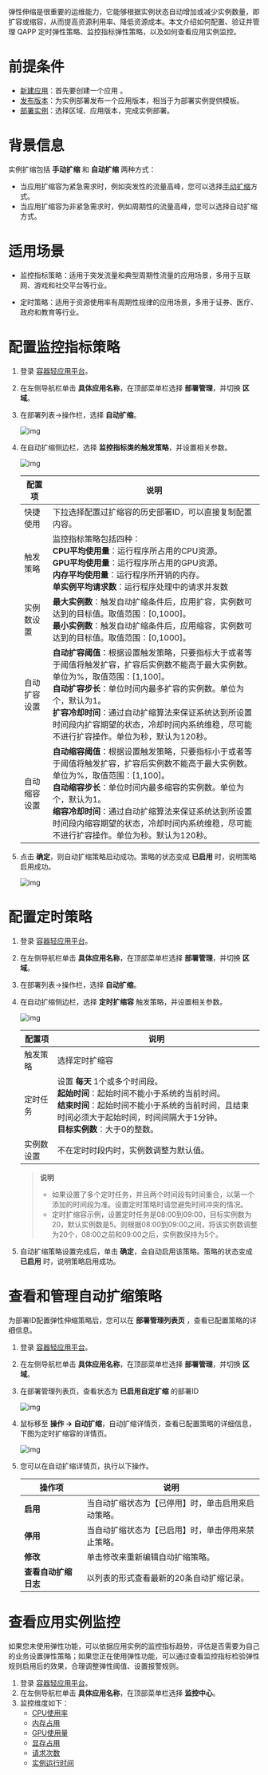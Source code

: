 弹性伸缩是很重要的运维能力，它能够根据实例状态自动增加或减少实例数量，即扩容或缩容，从而提高资源利用率、降低资源成本。本文介绍如何配置、验证并管理 QAPP 定时弹性策略、监控指标弹性策略，以及如何查看应用实例监控。



# **前提条件**

- [新建应用](/qapp/development_guidelines/12312/create-an)：首先要创建一个应用 。
- [发布版本](/qapp/development_guidelines/12314/the-new-application-version)：为实例部署发布一个应用版本，相当于为部署实例提供模板。
- [部署实例](/qapp/development_guidelines/12324/instance-deployment)：选择区域、应用版本，完成实例部署。

### 

# **背景信息**

实例扩缩包括 **手动扩缩** 和 **自动扩缩** 两种方式：

- 当应用扩缩容为紧急需求时，例如突发性的流量高峰，您可以选择[手动扩缩](/qapp/development_guidelines/12326/manually-enlarge-shrinks)方式。
- 当应用扩缩容为非紧急需求时，例如周期性的流量高峰，您可以选择自动扩缩方式。



# **适用场景**

- 监控指标策略：适用于突发流量和典型周期性流量的应用场景，多用于互联网、游戏和社交平台等行业。

- 定时策略：适用于资源使用率有周期性规律的应用场景，多用于证券、医疗、政府和教育等行业。




# **配置监控指标策略**

1. 登录 [容器轻应用平台](https://portal.qiniu.com/dora/qapp)。

2. 在左侧导航栏单击 **具体应用名称**，在顶部菜单栏选择 **部署管理**，并切换 **区域**。

3. 在部署列表->操作栏，选择 **自动扩缩**。

   ![img](https://dora-doc.qiniu.com/WX20221103-173520%402x.png)

4. 在自动扩缩侧边栏，选择 **监控指标类的触发策略**，并设置相关参数。

   ![img](https://dora-doc.qiniu.com/WX20221103-173857%402x.png)

   | 配置项       | 说明                                                         |
   | ------------ | ------------------------------------------------------------ |
   | 快捷使用     | 下拉选择配置过扩缩容的历史部署ID，可以直接复制配置内容。     |
   | 触发策略     | 监控指标策略包括四种：<br>**CPU平均使用量**：运行程序所占用的CPU资源。<br/>**GPU平均使用量**：运行程序所占用的GPU资源。<br/>**内存平均使用量**：运行程序所开销的内存。<br/>**单实例平均请求数**：运行程序处理中的请求并发数 |
   | 实例数设置   | **最大实例数**：触发自动扩缩条件后，应用扩容，实例数可达到的目标值。取值范围：[0,1000]。 <br/>**最小实例数**：触发自动扩缩条件后，应用缩容，实例数可达到的目标值。取值范围：[0,1000]。 |
   | 自动扩容设置 | **自动扩容阈值**：根据设置触发策略，只要指标大于或者等于阈值将触发扩容，扩容后实例数不能高于最大实例数。单位为%，取值范围：[1,100]。<br/>**自动扩容步长**：单位时间内最多扩容的实例数。单位为个，默认为1。 <br/>**扩容冷却时间**：通过自动扩缩算法来保证系统达到所设置时间段内扩容期望的状态，冷却时间内系统维稳，尽可能不进行扩容操作。单位为秒，默认为120秒。 |
   | 自动缩容设置 | **自动缩容阈值**：根据设置触发策略，只要指标小于或者等于阈值将触发扩容，扩容后实例数不能高于最大实例数。单位为%，取值范围：[1,100]。<br/>**自动缩容步长**：单位时间内最多缩容的实例数。单位为个，默认为1。<br/>**缩容冷却时间**：通过自动扩缩算法来保证系统达到所设置时间段内缩容期望的状态，冷却时间内系统维稳，尽可能不进行扩容操作。单位为秒。默认为120秒。 |

   

5. 点击 **确定**，则自动扩缩策略启动成功。策略的状态变成 **已启用** 时，说明策略启用成功。

   ![img](https://dora-doc.qiniu.com/WX20221103-174109%402x.png)



# **配置定时策略**

1. 登录 [容器轻应用平台](https://portal.qiniu.com/dora/qapp)。

2. 在左侧导航栏单击 **具体应用名称**，在顶部菜单栏选择 **部署管理**，并切换 **区域**。

3. 在部署列表->操作栏，选择 **自动扩缩**。

4. 在自动扩缩侧边栏，选择 **定时扩缩容** 触发策略，并设置相关参数。

   ![img](https://dora-doc.qiniu.com/WX20221103-174433%402x.png)

   | 配置项     | 说明                                                         |
   | ---------- | ------------------------------------------------------------ |
   | 触发策略   | 选择定时扩缩容                                               |
   | 定时任务   | 设置 **每天** 1个或多个时间段。<br>**起始时间**：起始时间不能小于系统的当前时间。<br/>**结束时间**：起始时间不能小于系统的当前时间，且结束时间必须大于起始时间，时间间隔大于1分钟。<br/>**目标实例数**：大于0的整数。 |
   | 实例数设置 | 不在定时时段内时，实例数调整为默认值。                       |

   > **说明**
   >
   > - 如果设置了多个定时任务，并且两个时间段有时间重合，以第一个添加的时间段为准。设置定时策略时请您避免时间冲突的情况。
   > - 定时扩缩容示例，设置定时任务是08:00到09:00，目标实例数为20，默认实例数是5。则根据08:00到09:00之间，将该实例数调整为20个，08:00之前和09:00之后，实例数保持为5个。

5. 自动扩缩策略设置完成后，单击 **确定**，会自动启用该策略。策略的状态变成 **已启用** 时，说明策略启用成功。





# **查看和管理自动扩缩策略**

为部署ID配置弹性伸缩策略后，您可以在 **部署管理列表页** ，查看已配置策略的详细信息。

1. 登录 [容器轻应用平台](https://portal.qiniu.com/dora/qapp)。

2. 在左侧导航栏单击 **具体应用名称**，在顶部菜单栏选择 **部署管理**，并切换 **区域**。

3. 在部署管理列表页，查看状态为 **已启用自定扩缩** 的部署ID

   ![img](https://dora-doc.qiniu.com/WX20221103-174109%402x.png)

4. 鼠标移至 **操作 -> 自动扩缩**，自动扩缩详情页，查看已配置策略的详细信息，下图为定时扩缩容的详情页。

   ![img](https://dora-doc.qiniu.com/WX20221103-174930%402x.png)

5. 您可以在自动扩缩详情页，执行以下操作。

   | 操作项               | 说明                                               |
   | -------------------- | -------------------------------------------------- |
   | **启用**             | 当自动扩缩状态为【已停用】时，单击启用来启动策略。 |
   | **停用**             | 当自动扩缩状态为【已启用】时，单击停用来禁止策略。 |
   | **修改**             | 单击修改来重新编辑自动扩缩策略。                   |
   | **查看自动扩缩日志** | 以列表的形式查看最新的20条自动扩缩记录。           |





# **查看应用实例监控**

如果您未使用弹性功能，可以依据应用实例的监控指标趋势，评估是否需要为自己的业务设置弹性策略；如果您正在使用弹性功能，可以通过查看监控指标检验弹性规则启用后的效果，合理调整弹性阈值、设置报警规则。

1. 登录 [容器轻应用平台](https://portal.qiniu.com/dora/qapp)。
2. 在左侧导航栏单击 **具体应用名称**，在顶部菜单栏选择 **监控中心**。
3. 监控维度如下：
   - [CPU使用率](/qapp/development_guidelines/12339/system-monitoring)
   - [内存占用](/qapp/development_guidelines/12339/system-monitoring)
   - [GPU使用量](/qapp/development_guidelines/12339/system-monitoring)
   - [显存占用](/qapp/development_guidelines/12339/system-monitoring)
   - [请求次数](/qapp/development_guidelines/12339/system-monitoring)
   - [实例运行时间](/qapp/development_guidelines/12339/system-monitoring)


